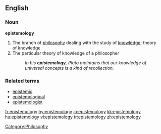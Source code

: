 ==English==

===Noun===
'''epistemology'''

# The branch of [[philosophy]] dealing with the study of [[knowledge]]; theory of knowledge
# The particular theory of knowledge of a philosopher
#:''In his '''epistemology''', Plato maintains that our knowledge of universal concepts is a kind of recollection.''

===Related terms===
* [[epistemic]]
* [[epistemological]]
* [[epistemologist]]

[[Category:Philosophy]]

[[fr:epistemology]]
[[hy:epistemology]]
[[io:epistemology]]
[[kk:epistemology]]
[[hu:epistemology]]
[[vi:epistemology]]
[[tr:epistemology]]
[[zh:epistemology]]